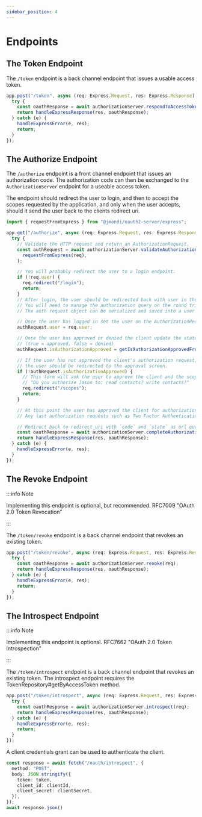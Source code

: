 ```yaml
---
sidebar_position: 4
---
```


# Endpoints

## The Token Endpoint

The `/token` endpoint is a back channel endpoint that issues a usable access token.

```ts
app.post("/token", async (req: Express.Request, res: Express.Response) => {
  try {
    const oauthResponse = await authorizationServer.respondToAccessTokenRequest(req);
    return handleExpressResponse(res, oauthResponse);
  } catch (e) {
    handleExpressError(e, res);
    return;
  }
});
```

## The Authorize Endpoint

The `/authorize` endpoint is a front channel endpoint that issues an authorization code. The authorization code can then be exchanged to the `AuthorizationServer` endpoint for a useable access token.

The endpoint should redirect the user to login, and then to accept the scopes requested by the application, and only when the user accepts, should it send the user back to the clients redirect uri.

```ts
import { requestFromExpress } from "@jmondi/oauth2-server/express";

app.get("/authorize", async (req: Express.Request, res: Express.Response) => {
  try {
    // Validate the HTTP request and return an AuthorizationRequest.
    const authRequest = await authorizationServer.validateAuthorizationRequest(
      requestFromExpress(req),
    );

    // You will probably redirect the user to a login endpoint.
    if (!req.user) {
      req.redirect("/login");
      return;
    }
    // After login, the user should be redirected back with user in the session.
    // You will need to manage the authorization query on the round trip.
    // The auth request object can be serialized and saved into a user's session.

    // Once the user has logged in set the user on the AuthorizationRequest
    authRequest.user = req.user;

    // Once the user has approved or denied the client update the status
    // (true = approved, false = denied)
    authRequest.isAuthorizationApproved = getIsAuthorizationApprovedFromSession();

    // If the user has not approved the client's authorization request,
    // the user should be redirected to the approval screen.
    if (!authRequest.isAuthorizationApproved) {
      // This form will ask the user to approve the client and the scopes requested.
      // "Do you authorize Jason to: read contacts? write contacts?"
      req.redirect("/scopes");
      return;
    }

    // At this point the user has approved the client for authorization.
    // Any last authorization requests such as Two Factor Authentication (2FA) can happen here.

    // Redirect back to redirect_uri with `code` and `state` as url query params.
    const oauthResponse = await authorizationServer.completeAuthorizationRequest(authRequest);
    return handleExpressResponse(res, oauthResponse);
  } catch (e) {
    handleExpressError(e, res);
  }
});
```

## The Revoke Endpoint

:::info Note

Implementing this endpoint is optional, but recommended. RFC7009 "OAuth 2.0 Token Revocation"

:::

The `/token/revoke` endpoint is a back channel endpoint that revokes an existing token.

```ts
app.post("/token/revoke", async (req: Express.Request, res: Express.Response) => {
  try {
    const oauthResponse = await authorizationServer.revoke(req);
    return handleExpressResponse(res, oauthResponse);
  } catch (e) {
    handleExpressError(e, res);
    return;
  }
});
```

## The Introspect Endpoint

:::info Note

Implementing this endpoint is optional. RFC7662 "OAuth 2.0 Token Introspection"

:::

The `/token/introspect` endpoint is a back channel endpoint that revokes an existing token. The introspect endpoint requires the TokenRepository#getByAccessToken method.

```ts
app.post("/token/introspect", async (req: Express.Request, res: Express.Response) => {
  try {
    const oauthResponse = await authorizationServer.introspect(req);
    return handleExpressResponse(res, oauthResponse);
  } catch (e) {
    handleExpressError(e, res);
    return;
  }
});
```

A client credentials grant can be used to authenticate the client.

```ts
const response = await fetch("/oauth/introspect", {
  method: "POST",
  body: JSON.stringify({
    token: token,
    client_id: clientId,
    client_secret: clientSecret,
  }),
});
await response.json()
```
